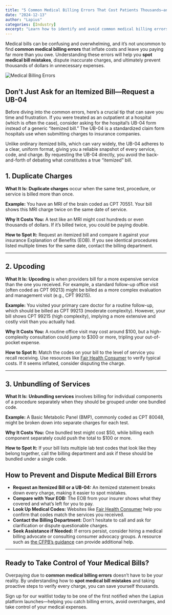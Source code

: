 ```yaml
---
title: "5 Common Medical Billing Errors That Cost Patients Thousands—and How to Avoid Them"
date: "2024-12-13"
author: "Lapius"
categories: [Industry] 
excerpt: "Learn how to identify and avoid common medical billing errors—like duplicate charges, upcoding, and unbundling—that can cost you thousands."
---
```


Medical bills can be confusing and overwhelming, and it’s not uncommon to find **common medical billing errors** that inflate costs and leave you paying far more than you owe. Understanding these errors will help you **spot medical bill mistakes**, dispute inaccurate charges, and ultimately prevent thousands of dollars in unnecessary expenses.

<img src="/images/blogs/billerrors.png" alt="Medical Billing Errors" className="mx-auto my-4 rounded-lg  max-w-[400px]" />

## Don’t Just Ask for an Itemized Bill—Request a UB-04

Before diving into the common errors, here’s a crucial tip that can save you time and frustration. If you were treated as an outpatient at a hospital (which is often the case), consider asking for the hospital’s UB-04 form instead of a generic “itemized bill.” The UB-04 is a standardized claim form hospitals use when submitting charges to insurance companies.

Unlike ordinary itemized bills, which can vary widely, the UB-04 adheres to a clear, uniform format, giving you a reliable snapshot of every service, code, and charge. By requesting the UB-04 directly, you avoid the back-and-forth of debating what constitutes a true “itemized” bill.

## 1. Duplicate Charges

**What It Is:** **Duplicate charges** occur when the same test, procedure, or service is billed more than once.

**Example:** You have an MRI of the brain coded as CPT 70551. Your bill shows this MRI charge twice on the same date of service.

**Why It Costs You:** A test like an MRI might cost hundreds or even thousands of dollars. If it’s billed twice, you could be paying double.

**How to Spot It:** Request an itemized bill and compare it against your insurance Explanation of Benefits (EOB). If you see identical procedures listed multiple times for the same date, contact the billing department.

---

## 2. Upcoding

**What It Is:** **Upcoding** is when providers bill for a more expensive service than the one you received. For example, a standard follow-up office visit (often coded as CPT 99213) might be billed as a more complex evaluation and management visit (e.g., CPT 99215).

**Example:** You visited your primary care doctor for a routine follow-up, which should be billed as CPT 99213 (moderate complexity). However, your bill shows CPT 99215 (high complexity), implying a more extensive and costly visit than you actually had.

**Why It Costs You:** A routine office visit may cost around $100, but a high-complexity consultation could jump to $300 or more, tripling your out-of-pocket expense.

**How to Spot It:** Match the codes on your bill to the level of service you recall receiving. Use resources like [Fair Health Consumer](https://www.fairhealthconsumer.org/) to verify typical costs. If it seems inflated, consider disputing the charge.

---

## 3. Unbundling of Services

**What It Is:** **Unbundling services** involves billing for individual components of a procedure separately when they should be grouped under one bundled code.

**Example:** A Basic Metabolic Panel (BMP), commonly coded as CPT 80048, might be broken down into separate charges for each test.

**Why It Costs You:** One bundled test might cost $50, while billing each component separately could push the total to $100 or more.

**How to Spot It:** If your bill lists multiple lab test codes that look like they belong together, call the billing department and ask if these should be bundled under a single code.

## How to Prevent and Dispute Medical Bill Errors

- **Request an Itemized Bill or a UB-04:** An itemized statement breaks down every charge, making it easier to spot mistakes.
- **Compare with Your EOB:** The EOB from your insurer shows what they covered and what’s left for you to pay.
- **Look Up Medical Codes:** Websites like [Fair Health Consumer](https://www.fairhealthconsumer.org/) help you confirm that codes match the services you received.
- **Contact the Billing Department:** Don’t hesitate to call and ask for clarification or dispute questionable charges.
- **Seek Assistance if Needed:** If errors persist, consider hiring a medical billing advocate or consulting consumer advocacy groups. A resource such as [the CFPB’s guidance](https://www.consumerfinance.gov/) can provide additional help.

---

## Ready to Take Control of Your Medical Bills?

Overpaying due to **common medical billing errors** doesn’t have to be your reality. By understanding how to **spot medical bill mistakes** and taking proactive steps to verify every charge, you can save yourself thousands.

Sign up for our waitlist today to be one of the first notified when the Lapius platform launches—helping you catch billing errors, avoid overcharges, and take control of your medical expenses.
